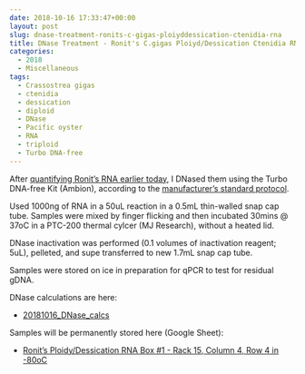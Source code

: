 ```yaml
---
date: 2018-10-16 17:33:47+00:00
layout: post
slug: dnase-treatment-ronits-c-gigas-ploiyddessication-ctenidia-rna
title: DNase Treatment - Ronit's C.gigas Ploiyd/Dessication Ctenidia RNA
categories:
  - 2018
  - Miscellaneous
tags:
  - Crassostrea gigas
  - ctenidia
  - dessication
  - diploid
  - DNase
  - Pacific oyster
  - RNA
  - triploid
  - Turbo DNA-free
---
```


After [quantifying Ronit's RNA earlier today](https://robertslab.github.io/sams-notebook/2018/10/16/rna-quantification-ronits-c-gigas-ploidydessication-rna.html), I DNased them using the Turbo DNA-free Kit (Ambion), according to the [manufacturer's standard protocol](https://github.com/RobertsLab/resources/blob/master/protocols/Commercial_Protocols/Ambion_Turbo_DNA_Free.pdf).

Used 1000ng of RNA in a 50uL reaction in a 0.5mL thin-walled snap cap tube. Samples were mixed by finger flicking and then incubated 30mins @ 37oC in a PTC-200 thermal cylcer (MJ Research), without a heated lid.

DNase inactivation was performed (0.1 volumes of inactivation reagent; 5uL), pelleted, and supe transferred to new 1.7mL snap cap tube.

Samples were stored on ice in preparation for qPCR to test for residual gDNA.

DNase calculations are here:





  * [20181016_DNase_calcs](https://docs.google.com/spreadsheets/d/1rgS3MH5QjFYIQL8PpvUf6xo-ZXI8KTX4pm16cb7if4U/edit?usp=sharing)



Samples will be permanently stored here (Google Sheet):



  * [Ronit's Ploidy/Dessication RNA Box #1 - Rack 15, Column 4, Row 4 in -80oC](https://docs.google.com/spreadsheets/d/1Qsvz3QTURlPF_hX05BQxjom3484WuMfqQ1ILl9LEljU/edit?usp=sharing)


